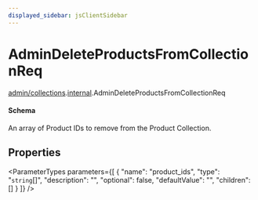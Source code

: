 ```yaml
---
displayed_sidebar: jsClientSidebar
---
```



# AdminDeleteProductsFromCollectionReq

[admin/collections](../../modules/admin_collections.mdx).[internal](../../admin_collections/modules/admin_collections.internal.mdx).AdminDeleteProductsFromCollectionReq

#### Schema

An array of Product IDs to remove from the Product Collection.

## Properties

<ParameterTypes parameters={[
  {
    "name": "product_ids",
    "type": "`string`[]",
    "description": "",
    "optional": false,
    "defaultValue": "",
    "children": []
  }
]} />
